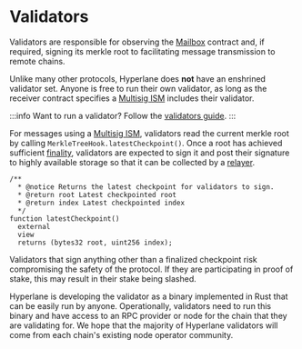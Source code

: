 # Validators

Validators are responsible for observing the [Mailbox](../mailbox.mdx) contract and, if required, signing its merkle root to facilitating message transmission to remote chains.

Unlike many other protocols, Hyperlane does **not** have an enshrined validator set. Anyone is free to run their own validator, as long as the receiver contract specifies a [Multisig ISM](../ISM/multisig-ISM.mdx) includes their validator.

:::info
Want to run a validator? Follow the [validators guide](../../operate/validators/run-validators.mdx).
:::

For messages using a [Multisig ISM](../../reference/ISM/multisig-ISM-interface.mdx), validators read the current merkle root by calling `MerkleTreeHook.latestCheckpoint()`.  Once a root has achieved sufficient [finality](https://medium.com/mechanism-labs/finality-in-blockchain-consensus-d1f83c120a9a), validators are expected to sign it and post their signature to highly available storage so that it can be collected by a [relayer](./relayer.mdx).

```solidity
/**
  * @notice Returns the latest checkpoint for validators to sign.
  * @return root Latest checkpointed root
  * @return index Latest checkpointed index
  */
function latestCheckpoint()
  external
  view
  returns (bytes32 root, uint256 index);
```

Validators that sign anything other than a finalized checkpoint risk compromising the safety of the protocol. If they are participating in proof of stake, this may result in their stake being slashed.

Hyperlane is developing the validator as a binary implemented in Rust that can be easily run by anyone. Operationally, validators need to run this binary and have access to an RPC provider or node for the chain that they are validating for. We hope that the majority of Hyperlane validators will come from each chain's existing node operator community.
